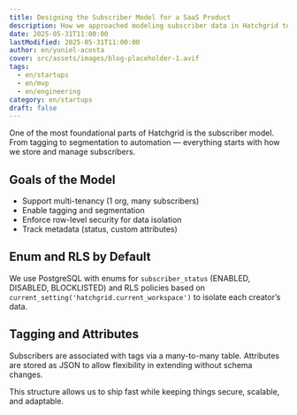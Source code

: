 ```yaml
---
title: Designing the Subscriber Model for a SaaS Product
description: How we approached modeling subscriber data in Hatchgrid to support flexibility, security, and growth.
date: 2025-05-31T11:00:00
lastModified: 2025-05-31T11:00:00
author: en/yuniel-acosta
cover: src/assets/images/blog-placeholder-1.avif
tags:
  - en/startups
  - en/mvp
  - en/engineering
category: en/startups
draft: false
---
```


One of the most foundational parts of Hatchgrid is the subscriber model. From tagging to segmentation to automation — everything starts with how we store and manage subscribers.

## Goals of the Model

- Support multi-tenancy (1 org, many subscribers)
- Enable tagging and segmentation
- Enforce row-level security for data isolation
- Track metadata (status, custom attributes)

## Enum and RLS by Default
We use PostgreSQL with enums for `subscriber_status` (ENABLED, DISABLED, BLOCKLISTED) and RLS policies based on `current_setting('hatchgrid.current_workspace')` to isolate each creator’s data.

## Tagging and Attributes
Subscribers are associated with tags via a many-to-many table. Attributes are stored as JSON to allow flexibility in extending without schema changes.

This structure allows us to ship fast while keeping things secure, scalable, and adaptable.

